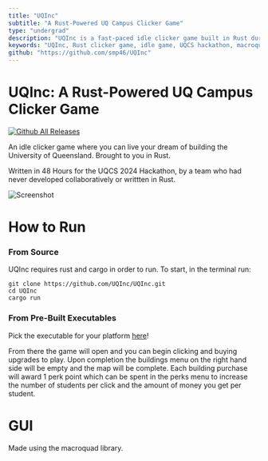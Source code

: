 ```yaml
---
title: "UQInc"
subtitle: "A Rust-Powered UQ Campus Clicker Game"
type: "undergrad"
description: "UQInc is a fast-paced idle clicker game built in Rust during the UQCS 2024 Hackathon. Construct your dream University of Queensland campus, upgrade buildings, and earn perks—all within a retro-style GUI built with macroquad."
keywords: "UQInc, Rust clicker game, idle game, UQCS hackathon, macroquad game, Rust GUI, game dev Rust, university builder game, incremental game, Rust project"
github: "https://github.com/smp46/UQInc"
---
```


# UQInc: A Rust-Powered UQ Campus Clicker Game
[![Github All Releases](https://img.shields.io/github/downloads/UQInc/UQInc/total.svg)]()

An idle clicker game where you can live your dream of building the University of Queensland. Brought to you in Rust. 

Written in 48 Hours for the UQCS 2024 Hackathon, by a team who had never developed collaboratively or writtten in Rust.

![Screenshot](https://cdn.statically.io/gh/smp46/smp46.github.io/nextjs/assets/uqinc/uqinc.png)

# How to Run
### From Source
UQInc requires rust and cargo in order to run. 
To start, in the terminal run:
```
git clone https://github.com/UQInc/UQInc.git
cd UQInc
cargo run
```
### From Pre-Built Executables
Pick the executable for your platform [here](https://github.com/UQInc/UQInc/releases/)!



From there the game will open and you can begin clicking and buying upgrades to play.
Upon completion the buildings menu on the right hand side will be empty and the map will be complete.
Each building purchase will award 1 perk point which can be spent in the perks menu to increase the 
number of students per click and the amount of money you get per student.

# GUI
Made using the macroquad library. 
